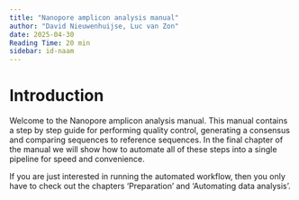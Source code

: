 ```yaml
---
title: "Nanopore amplicon analysis manual"
author: "David Nieuwenhuijse, Luc van Zon"
date: 2025-04-30
Reading Time: 20 min
sidebar: id-naam
---
```


# Introduction {.unnumbered}

Welcome to the Nanopore amplicon analysis manual. This manual contains a step by step guide for performing quality control, generating a consensus and comparing sequences to reference sequences. In the final chapter of the manual we will show how to automate all of these steps into a single pipeline for speed and convenience.

::: callout-tip
If you are just interested in running the automated workflow, then you only have to check out the chapters 'Preparation' and 'Automating data analysis'.
:::